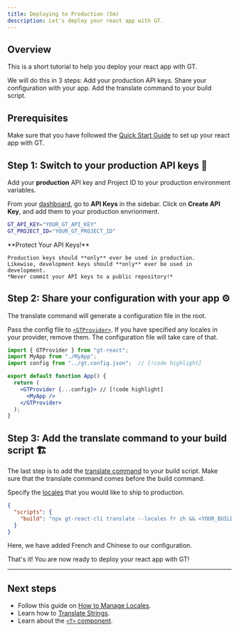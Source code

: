 ```yaml
---
title: Deploying to Production (5m)
description: Let's deploy your react app with GT.
---
```


## Overview

This is a short tutorial to help you deploy your react app with GT.

We will do this in 3 steps:
<Steps>
  <Step>
    Add your production API keys.
  </Step>
  <Step>
    Share your configuration with your app.
  </Step>
  <Step>
    Add the translate command to your build script.
  </Step>
</Steps>

## Prerequisites

Make sure that you have followed the [Quick Start Guide](/docs/react/tutorials/quickstart) to set up your react app with GT.

## Step 1: Switch to your production API keys 🔑

Add your **production** API key and Project ID to your production environment variables.

From your [dashboard](https://www.generaltranslation.com/signin), go to **API Keys** in the sidebar.
Click on **Create API Key**, and add them to your production envrionment.

```bash copy
GT_API_KEY="YOUR_GT_API_KEY"
GT_PROJECT_ID="YOUR_GT_PROJECT_ID"
```

<Callout type="warn">
    **Protect Your API Keys!**

    Production keys should **only** ever be used in production.
    Likewise, development keys should **only** ever be used in development.
    *Never commit your API keys to a public repository!*
</Callout>

## Step 2: Share your configuration with your app ⚙️

The translate command will generate a configuration file in the root.

Pass the config file to [`<GTProvider>`](/docs/react/api/components/gtprovider).
If you have specified any locales in your provider, remove them.
The configuration file will take care of that.

```jsx title="src/App.js" copy
import { GTProvider } from "gt-react";
import MyApp from "./MyApp";
import config from "../gt.config.json";  // [!code highlight]

export default function App() {
  return (
    <GTProvider {...config}> // [!code highlight]
      <MyApp />
    </GTProvider> 
  );
}
```

## Step 3: Add the translate command to your build script 🏗️

The last step is to add the [translate command](/docs/react-cli/translate) to your build script.
Make sure that the translate command comes before the build command.

Specify the [locales](/docs/reference/supported-locales) that you would like to ship to production.

```json title="package.json" copy
{
  "scripts": {
    "build": "npx gt-react-cli translate --locales fr zh && <YOUR_BUILD_COMMAND>"
  }
}
```
Here, we have added French and Chinese to our configuration.

That's it! You are now ready to deploy your react app with GT!

---

## Next steps
 * Follow this guide on [How to Manage Locales](/docs/react/guides/locale-management).
 * Learn how to [Translate Strings](/docs/react/tutorials/translating-strings).
 * Learn about the [`<T>` component](/docs/usage/t).

